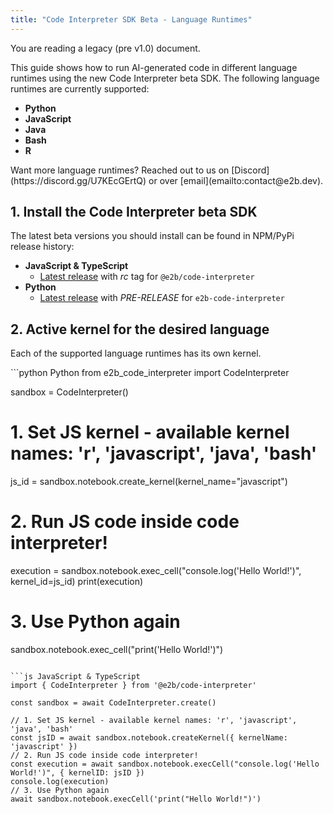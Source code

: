```yaml
---
title: "Code Interpreter SDK Beta - Language Runtimes"
---
```


<Callout icon="circle-exclamation" color="#ff8800" iconType="regular">You are reading a legacy (pre v1.0) document.</Callout>


This guide shows how to run AI-generated code in different language runtimes using the new Code Interpreter beta SDK.
The following language runtimes are currently supported:
- **Python**
- **JavaScript**
- **Java**
- **Bash**
- **R**

<Note>
Want more language runtimes? Reached out to us on [Discord](https://discord.gg/U7KEcGErtQ) or over [email](emailto:contact@e2b.dev).
</Note>

## 1. Install the Code Interpreter beta SDK
The latest beta versions you should install can be found in NPM/PyPi release history:
- **JavaScript & TypeScript**
	- [Latest release](https://www.npmjs.com/package/@e2b/code-interpreter?activeTab=versions) with *rc* tag for `@e2b/code-interpreter`
- **Python**
	- [Latest release](https://pypi.org/project/e2b-code-interpreter/#history) with *PRE-RELEASE* for `e2b-code-interpreter`


## 2. Active kernel for the desired language
Each of the supported language runtimes has its own kernel.

<CodeGroup>
```python Python
from e2b_code_interpreter import CodeInterpreter

sandbox = CodeInterpreter()

# 1. Set JS kernel - available kernel names: 'r', 'javascript', 'java', 'bash'
js_id = sandbox.notebook.create_kernel(kernel_name="javascript")
# 2. Run JS code inside code interpreter!
execution = sandbox.notebook.exec_cell("console.log('Hello World!')", kernel_id=js_id)
print(execution)
# 3. Use Python again
sandbox.notebook.exec_cell("print('Hello World!')")
```

```js JavaScript & TypeScript
import { CodeInterpreter } from '@e2b/code-interpreter'

const sandbox = await CodeInterpreter.create()

// 1. Set JS kernel - available kernel names: 'r', 'javascript', 'java', 'bash'
const jsID = await sandbox.notebook.createKernel({ kernelName: 'javascript' })
// 2. Run JS code inside code interpreter!
const execution = await sandbox.notebook.execCell("console.log('Hello World!')", { kernelID: jsID })
console.log(execution)
// 3. Use Python again
await sandbox.notebook.execCell('print("Hello World!")')
```
</CodeGroup>
